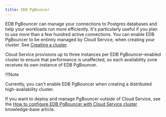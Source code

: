 ```yaml
---
title: EDB PgBouncer
---
```


EDB PgBouncer can manage your connections to Postgres databases and help your workloads run more efficiently. It's particularly useful if you plan to use more than a few hundred active connections. You can enable EDB PgBouncer to be entirely managed by Cloud Service, when creating your cluster. See [Creating a cluster](/edb-postgres-ai/cloud-service/getting_started/creating_cluster/creating_a_cluster/#pgbouncer). 

Cloud Service provisions up to three instances per EDB PgBouncer-enabled cluster to ensure that performance is unaffected, so each availability zone receives its own instance of EDB PgBouncer. 

!!!Note

   Currently, you can't enable EDB PgBouncer when creating a distributed high-availability cluster.

If you want to deploy and manage PgBouncer outside of Cloud Service, see the [How to configure EDB PgBouncer with Cloud Service cluster](https://support.biganimal.com/hc/en-us/articles/4848726654745-How-to-configure-PgBouncer-with-BigAnimal-Cluster) knowledge-base article.
